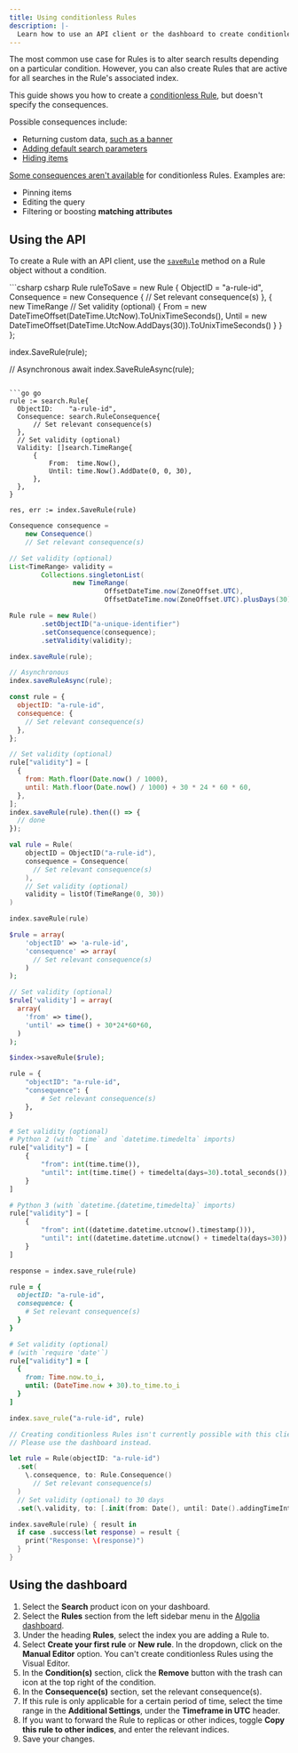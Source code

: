 ```yaml
---
title: Using conditionless Rules
description: |-
  Learn how to use an API client or the dashboard to create conditionless, always active Rules.
---
```


The most common use case for Rules is to alter search results depending on a particular condition. However, you can also create Rules that are active for all searches in the Rule's associated index.

This guide shows you how to create a [conditionless Rule](/guides/managing-results/rules/rules-overview/#conditionless-rules), but doesn't specify the consequences.

Possible consequences include:

- Returning custom data, [such as a banner](/guides/managing-results/rules/merchandising-and-promoting/how-to/add-banners/)
- [Adding default search parameters](/guides/managing-results/rules/rules-overview/how-to/add-default-search-parameters-with-rules/)
- [Hiding items](/guides/managing-results/rules/merchandising-and-promoting/how-to/how-to-hide-hits/)

[Some consequences aren't available](https://support.algolia.com/hc/en-us/articles/4406981915025-Why-are-some-consequences-deactivated-when-creating-a-context-only-or-conditionless-Rule-) for conditionless Rules. Examples are:

- Pinning items
- Editing the query
- Filtering or boosting **matching attributes**

## Using the API

To create a Rule with an API client, use the [`saveRule`](/api-reference/api-methods/save-rule/) method on a Rule object without a condition.

<CodeGroup>
  ```csharp csharp
  Rule ruleToSave = new Rule
  {
      ObjectID = "a-rule-id",
      Consequence = new Consequence
      {
          // Set relevant consequence(s)
      },
      {
          new TimeRange // Set validity (optional)
          {
              From = new DateTimeOffset(DateTime.UtcNow).ToUnixTimeSeconds(),
              Until = new DateTimeOffset(DateTime.UtcNow.AddDays(30)).ToUnixTimeSeconds()
          }
      }
  };

  index.SaveRule(rule);

  // Asynchronous
  await index.SaveRuleAsync(rule);
  ```

  ```go go
  rule := search.Rule{
  	ObjectID:    "a-rule-id",
  	Consequence: search.RuleConsequence{
  		// Set relevant consequence(s)
  	},
  	// Set validity (optional)
  	Validity: []search.TimeRange{
  		{
  			From:  time.Now(),
  			Until: time.Now().AddDate(0, 0, 30),
  		},
  	},
  }

  res, err := index.SaveRule(rule)
  ```

  ```java java
  Consequence consequence =
      new Consequence()
      // Set relevant consequence(s)

  // Set validity (optional)
  List<TimeRange> validity =
          Collections.singletonList(
                  new TimeRange(
                          OffsetDateTime.now(ZoneOffset.UTC),
                          OffsetDateTime.now(ZoneOffset.UTC).plusDays(30));

  Rule rule = new Rule()
          .setObjectID("a-unique-identifier")
          .setConsequence(consequence);
          .setValidity(validity);

  index.saveRule(rule);

  // Asynchronous
  index.saveRuleAsync(rule);
  ```

  ```js js
  const rule = {
    objectID: "a-rule-id",
    consequence: {
      // Set relevant consequence(s)
    },
  };

  // Set validity (optional)
  rule["validity"] = [
    {
      from: Math.floor(Date.now() / 1000),
      until: Math.floor(Date.now() / 1000) + 30 * 24 * 60 * 60,
    },
  ];
  index.saveRule(rule).then(() => {
    // done
  });
  ```

  ```kotlin kotlin
  val rule = Rule(
      objectID = ObjectID("a-rule-id"),
      consequence = Consequence(
        // Set relevant consequence(s)
      ),
      // Set validity (optional)
      validity = listOf(TimeRange(0, 30))
  )

  index.saveRule(rule)
  ```

  ```php php
  $rule = array(
      'objectID' => 'a-rule-id',
      'consequence' => array(
        // Set relevant consequence(s)
      )
  );

  // Set validity (optional)
  $rule['validity'] = array(
    array(
      'from' => time(),
      'until' => time() + 30*24*60*60,
    )
  );

  $index->saveRule($rule);
  ```

  ```python python
  rule = {
      "objectID": "a-rule-id",
      "consequence": {
          # Set relevant consequence(s)
      },
  }

  # Set validity (optional)
  # Python 2 (with `time` and `datetime.timedelta` imports)
  rule["validity"] = [
      {
          "from": int(time.time()),
          "until": int(time.time() + timedelta(days=30).total_seconds()),
      }
  ]

  # Python 3 (with `datetime.{datetime,timedelta}` imports)
  rule["validity"] = [
      {
          "from": int((datetime.datetime.utcnow().timestamp())),
          "until": int((datetime.datetime.utcnow() + timedelta(days=30)).timestamp()),
      }
  ]

  response = index.save_rule(rule)
  ```

  ```ruby ruby
  rule = {
    objectID: "a-rule-id",
    consequence: {
      # Set relevant consequence(s)
    }
  }

  # Set validity (optional)
  # (with `require 'date'`)
  rule["validity"] = [
    {
      from: Time.now.to_i,
      until: (DateTime.now + 30).to_time.to_i
    }
  ]

  index.save_rule("a-rule-id", rule)
  ```

  ```scala scala
  // Creating conditionless Rules isn't currently possible with this client.
  // Please use the dashboard instead.
  ```

  ```swift swift
  let rule = Rule(objectID: "a-rule-id")
    .set(
      \.consequence, to: Rule.Consequence()
        // Set relevant consequence(s)
    )
    // Set validity (optional) to 30 days
    .set(\.validity, to: [.init(from: Date(), until: Date().addingTimeInterval(30 * 24 * 60 * 60))])

  index.saveRule(rule) { result in
    if case .success(let response) = result {
      print("Response: \(response)")
    }
  }
  ```
</CodeGroup>

## Using the dashboard

1. Select the **Search** product icon on your dashboard.
1. Select the **Rules** section from the left sidebar menu in the [Algolia dashboard](https://dashboard.algolia.com/rules).
1. Under the heading **Rules**, select the index you are adding a Rule to.
1. Select **Create your first rule** or **New rule**. In the dropdown, click on the **Manual Editor** option. You can't create conditionless Rules using the Visual Editor.
1. In the **Condition(s)** section, click the **Remove** button with the trash can icon at the top right of the condition.
1. In the **Consequence(s)** section, set the relevant consequence(s).
1. If this rule is only applicable for a certain period of time, select the time range in the **Additional Settings**, under the **Timeframe in UTC** header.
1. If you want to forward the Rule to replicas or other indices, toggle **Copy this rule to other indices**, and enter the relevant indices.
1. Save your changes.
